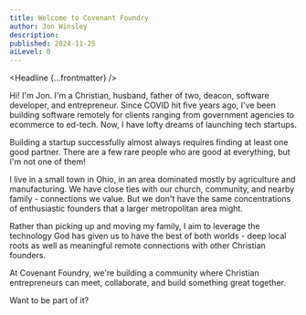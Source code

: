 ```yaml
---
title: Welcome to Covenant Foundry
author: Jon Winsley
description:
published: 2024-11-25
aiLevel: 0
---
```



<Headline {...frontmatter} />

Hi! I'm Jon. I'm a Christian, husband, father of two, deacon, software developer, and entrepreneur. Since COVID hit five years ago, I've been building software remotely for clients ranging from government agencies to ecommerce to ed-tech. Now, I have lofty dreams of launching tech startups.

Building a startup successfully almost always requires finding at least one good partner. There are a few rare people who are good at everything, but I'm not one of them!

I live in a small town in Ohio, in an area dominated mostly by agriculture and manufacturing. We have close ties with our church, community, and nearby family - connections we value. But we don't have the same concentrations of enthusiastic founders that a larger metropolitan area might.

Rather than picking up and moving my family, I aim to leverage the technology God has given us to have the best of both worlds - deep local roots as well as meaningful remote connections with other Christian founders.

At Covenant Foundry, we're building a community where Christian entrepreneurs can meet, collaborate, and build something great together.

Want to be part of it?
